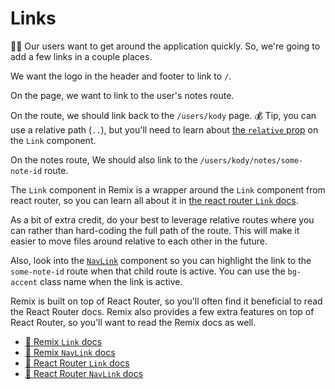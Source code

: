 # Links

👨‍💼 Our users want to get around the application quickly. So, we're going to add
a few links in a couple places.

We want the logo in the header and footer to link to `/`.

On the <LinkToApp to="/users/kody" /> page, we want to link to the user's notes
route.

On the <LinkToApp to="/users/kody/notes" /> route, we should link back to the
`/users/kody` page. 💰 Tip, you can use a relative path (`..`), but you'll need
to learn about
[the `relative` prop](https://reactrouter.com/en/main/components/link#relative)
on the `Link` component.

On the notes route, We should also link to the `/users/kody/notes/some-note-id`
route.

The `Link` component in Remix is a wrapper around the `Link` component from
react router, so you can learn all about it in
[the react router `Link` docs](https://reactrouter.com/en/main/components/link).

As a bit of extra credit, do your best to leverage relative routes where you can
rather than hard-coding the full path of the route. This will make it easier to
move files around relative to each other in the future.

Also, look into the
[`NavLink`](https://reactrouter.com/en/main/components/nav-link) component so
you can highlight the link to the `some-note-id` route when that child route is
active. You can use the `bg-accent` class name when the link is active.

<callout-info>
	Remix is built on top of React Router, so you'll often find it beneficial to
	read the React Router docs. Remix also provides a few extra features on top of
	React Router, so you'll want to read the Remix docs as well.
</callout-info>

- [📜 Remix `Link` docs](https://remix.run/docs/en/main/components/link)
- [📜 Remix `NavLink` docs](https://remix.run/docs/en/main/components/nav-link)
- [📜 React Router `Link` docs](https://reactrouter.com/en/main/components/link)
- [📜 React Router `NavLink` docs](https://reactrouter.com/en/main/components/nav-link)
